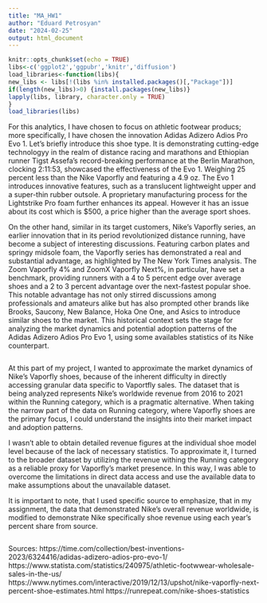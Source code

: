 ```yaml
---
title: "MA_HW1"
author: "Eduard Petrosyan"
date: "2024-02-25"
output: html_document
---
```


```r
knitr::opts_chunk$set(echo = TRUE)
libs<-c('ggplot2','ggpubr','knitr','diffusion')
load_libraries<-function(libs){
new_libs <- libs[!(libs %in% installed.packages()[,"Package"])]
if(length(new_libs)>0) {install.packages(new_libs)}
lapply(libs, library, character.only = TRUE)
}
load_libraries(libs)

```
For this analytics, I have chosen to focus on athletic footwear producs; more specifically, I have chosen the innovation Adidas 
Adizero Adios Pro Evo 1. Let's briefly introduce this shoe type. It is demonstrating cutting-edge technologyy in the realm of 
distance racing and marathons and Ethiopian runner Tigst Assefa's record-breaking performance at the Berlin Marathon, clocking 2:11:53, showcased the effectiveness of the Evo 1. ⁤⁤Weighing 25 percent less than the Nike Vaporfly and featuring a 4.9
oz. The Evo 1 introduces innovative features, such as a translucent lightweight upper and a super-thin rubber outsole. ⁤⁤A proprietary manufacturing process for the Lightstrike Pro foam further enhances its appeal. ⁤⁤However it has an issue about its cost which is $500, a price higher than the average sport shoes.


On the other hand, similar in its target customers, Nike's Vaporfly series, an earlier innovation that in its period revolutionized distance running, have become a subject of interesting discussions. Featuring carbon plates and springy midsole foam, the Vaporfly series has demonstrated a real and substantial advantage, as highlighted by The New York Times analysis. The Zoom Vaporfly 4% and ZoomX Vaporfly Next%, in particular, have set a benchmark, providing runners with a 4 to 5 percent edge over average shoes and a 2 to 3 percent advantage over the next-fastest popular shoe. This notable advantage has not only stirred discussions among professionals and amateurs alike but has also prompted other brands like Brooks, Saucony, New Balance, Hoka One One, and Asics to introduce similar shoes to the market. This historical context sets the stage for analyzing the market dynamics and potential adoption patterns of the Adidas Adizero Adios Pro Evo 1, using some availables statistics of  its Nike counterpart.

```r

```

At this part of my project, I wanted to approximate the market dynamics of Nike's Vaporfly shoes, 
because of the inherent difficulty in directly accessing granular data specific to Vaportfly sales. 
The dataset that is being analyzed represents Nike's worldwide revenue from 2016 to 2021
within the Running category, which is a pragmatic alternative. When taking the narrow part of
the data on Running category, where Vaporfly shoes are the primary focus, I could
understand the insights into their market impact and adoption patterns. 

I wasn't able to obtain detailed revenue figures at the individual shoe model level because of 
the lack of necessary statistics. To approximate it, I turned to the broader dataset by utilizing the revenue withing the Running category as a reliable proxy for Vaporfly's market presence. In this way, I was able to overcome the limitations in direct data 
access and use the available data to make assumptions about the unavailable dataset. 

It is important to note, that I used specific source to emphasize, that in my assignment, the data that demonstrated Nike's overall revenue worldwide, is modified to demonstrate Nike specifically shoe revenue using each year's percent share from source. 


```r

```

Sources:
https://time.com/collection/best-inventions-2023/6324416/adidas-adizero-adios-pro-evo-1/
https://www.statista.com/statistics/240975/athletic-footwwear-wholesale-sales-in-the-us/
https://www.nytimes.com/interactive/2019/12/13/upshot/nike-vaporfly-next-percent-shoe-estimates.html
https://runrepeat.com/nike-shoes-statistics
